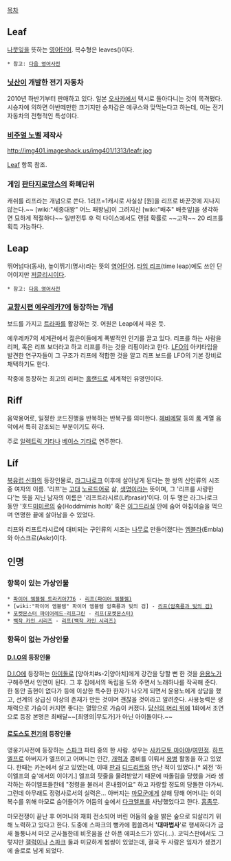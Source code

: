 [[목차]]

== Leaf ==
[[나뭇잎]]을 뜻하는 [[영어]]단어. 복수형은 leaves({{{[liːvz]}}})이다.

 * 참고: [http://dic.daum.net/word/view.do?wordid=ekw000095443&q=leaf 다음 영어사전]

=== [[닛산]]이 개발한 전기 자동차 ===
2010년 하반기부터 판매하고 있다. 일본 [[오사카]]에서 택시로 돌아다니는 것이 목격됐다.
시승자에 의하면 아반떼만한 크기지만 승차감은 에쿠스와 맞먹는다고 하는데, 이는 전기자동차의 전형적인 특성이다.

=== [[비주얼 노벨]] 제작사 ===
http://img401.imageshack.us/img401/1313/leafr.jpg

[[Leaf]] 항목 참조.

=== 게임 [[판타지로망스]]의 화폐단위 ===
캐쉬를 리프라는 개념으로 쓴다. 1리프=1캐시로 사실상 [원]을 리프로 바꾼것에 지나지 않는다.~~ [wiki:"세종대왕" 어느 패왕님]이 그려지신 [wiki:"배추" 배춧잎]을 생각하면 묘하게 적절하다~~ 일반전투 후 럭 다이스에서도 랜덤 확률로 ~~고작~~ 20 리프를 획득 가능하다.

== Leap ==
뛰어넘다(동사), 높이뛰기(명사)라는 뜻의 [[영어]]단어. [[타임 리프]](time leap)에도 쓰인 단어이지만 [[저글리시]]이다.

 * 참고: [http://dic.daum.net/word/view.do?wordid=ekw000095527&q=leap 다음 영어사전]

=== [[교향시편 에우레카7]]에 등장하는 개념 ===
보드를 가지고 [[트라파]]를 활강하는 것. 어원은 Leap에서 따온 듯.

에우레카7의 세계관에서 젊은이들에게 폭발적인 인기를 끌고 있다. 리프를 하는 사람을 리퍼, 혹은 리프 보더라고 하고 리프를 하는 것을 리핑이라고 한다. [[LFO]]의 아키타입을 발견한 연구자들이 그 구조가 리프에 적합한 것을 알고 리프 보드를 LFO의 기본 장비로 채택하기도 한다.

작중에 등장하는 최고의 리퍼는 [[홀랜드]]로 세계적인 유명인이다.

== Riff ==
음악용어로, 일정한 코드진행을 반복하는 반복구를 의미한다. [[헤비메탈]] 등의 [[록]] 계열 음악에서 특히 강조되는 부분이기도 하다.

주로 [[일렉트릭 기타]]나 [[베이스 기타]]로 연주한다.

== Líf ==
[[북유럽 신화]]의 등장인물로, [[라그나로크]] 이후에 살아남게 된다는 한 쌍의 신인류의 시조 중 여자의 이름. '리프'는 [[고대]] [[노르드]]어로 삶, [[생명]]이라는 뜻이며, 그 '리프를 사랑한다'는 뜻을 지닌 남자의 이름은 '리프트라시르(Lífþrasir)'이다. 이 두 명은 라그나로크 동안 '호드[[미미르]]의 숲(Hoddmímis holt)' 혹은 [[이그드라실]] 안에 숨어 아침이슬을 먹으며 연명한 끝에 살아남을 수 있었다.

리프와 리프트라시르에 대비되는 구인류의 시조는 [[나무]]로 만들어졌다는 [[엠블라]](Embla)와 아스크르(Askr)이다.

== 인명 ==
=== 항목이 있는 가상인물 ===
 * [[파이어 엠블렘 트라키아776]] - [[리프(파이어 엠블렘)]]
 * [wiki:"파이어 엠블렘" 파이어 엠블렘 암흑룡과 빛의 검] - [[리프(암흑룡과 빛의 검)]]
 * [[포켓몬스터 파이어레드·리프그린]] - [[리프(포켓몬스터)]]
 * [[백작 카인 시리즈]] - [[리프(백작 카인 시리즈)]]
=== 항목이 없는 가상인물 ===

==== [[D.I.O]]의 등장인물 ====
[[D.I.O]]에 등장하는 [[아이돌]]로 [양아치#s-2|양아치]에게 강간을 당할 뻔 한 것을 [[윤용노]]가 구해주면서 인연이 된다.
그 후 집에서의 독립을 도와 주면서 노래하나를 작곡해 준다.
한 동안 출현이 없다가 등에 이상한 특수한 한자가 나오게 되면서 윤용노에게 상담을 했고, 선계의 상급신 이상의 존재가 만든 것이며 괜찮을 것이라고 알려준다.
사용능력은 생채력으로 가슴이 커지면 좋다는 열망으로 가슴이 커졌다.
[[당신의 머리 위에]] 1화에서 조연으로 등장 본명은 최배달~~[최영의|무도가]가 아닌 아이돌이다.~~
==== [[로도스도 전기]]의 등장인물 ====
영웅기사전에 등장하는 [[스파크]] 파티 중의 한 사람. 성우는 [[사카모토 마아야]]/[[여민정]]. [[하프엘프]]로 아버지가 엘프이고 어머니는 인간, [[개럭]]과 콤비를 이뤄서 [[용병]] 활동을 하고 있었다. 한때는 카논에서 살고 있었는데, 이때 [[판]]과 [[디드리트]]와 만난 적이 있었다.[* 외전 '하이엘프의 숲'에서의 이야기.] 엘프의 핏줄을 물려받았기 때문에 따돌림을 당했을 거라 생각하는 하이엘프들한테 "정령을 불러서 혼내줬어요" 하고 자랑할 정도의 당돌한 아가씨. 그런데 아무래도 정령사로서의 실력은… 아버지는 [[마모]]군에게 살해 당해 어머니는 이의 복수를 위해 마모로 숨어들어가 어둠의 숲에서 [[다크엘프]]를 사냥했었다고 한다. [[흠좀무]].

마모전쟁이 끝난 후 어머니와 재회 전소되어 버린 어둠의 숲을 밝은 숲으로 되살리기 위해 노력하고 있다고 한다. 도중에 스파크의 뻥카에 휩쓸려서 ''''대마법사''''로 행세하다가 금새 들통나서 마모 군사들한테 비웃음을 산 아픈 에피소드가 있다(…). 코믹스판에서도 그렇지만 [[갤럭]]이나 [[스파크]] 둘과 미묘하게 썸씽이 있었는데, 결국 두 사람은 임자가 생겼기에 솔로로 남게 되었다.
